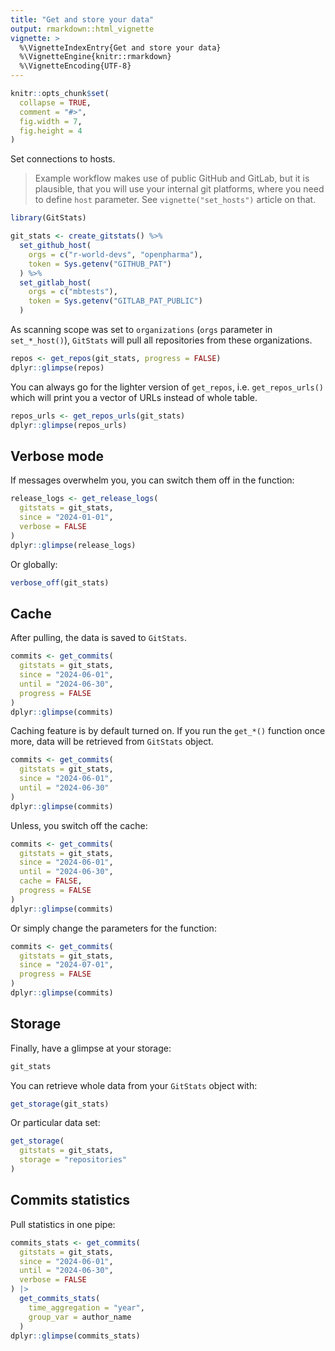 ```yaml
---
title: "Get and store your data"
output: rmarkdown::html_vignette
vignette: >
  %\VignetteIndexEntry{Get and store your data}
  %\VignetteEngine{knitr::rmarkdown}
  %\VignetteEncoding{UTF-8}
---
```


```r
knitr::opts_chunk$set(
  collapse = TRUE,
  comment = "#>",
  fig.width = 7,
  fig.height = 4
)
```

Set connections to hosts.

> Example workflow makes use of public GitHub and GitLab, but it is plausible, that you will use your internal git platforms, where you need to define `host` parameter. See `vignette("set_hosts")` article on that.

```r
library(GitStats)

git_stats <- create_gitstats() %>%
  set_github_host(
    orgs = c("r-world-devs", "openpharma"),
    token = Sys.getenv("GITHUB_PAT")
  ) %>%
  set_gitlab_host(
    orgs = c("mbtests"),
    token = Sys.getenv("GITLAB_PAT_PUBLIC")
  )
```

As scanning scope was set to `organizations` (`orgs` parameter in `set_*_host()`), `GitStats` will pull all repositories from these organizations.

```r
repos <- get_repos(git_stats, progress = FALSE)
dplyr::glimpse(repos)
```

You can always go for the lighter version of `get_repos`, i.e. `get_repos_urls()` which will print you a vector of URLs instead of whole table.

```r
repos_urls <- get_repos_urls(git_stats)
dplyr::glimpse(repos_urls)
```

## Verbose mode

If messages overwhelm you, you can switch them off in the function:

```r
release_logs <- get_release_logs(
  gitstats = git_stats,
  since = "2024-01-01",
  verbose = FALSE
)
dplyr::glimpse(release_logs)
```

Or globally:

```r
verbose_off(git_stats)
```

## Cache

After pulling, the data is saved to `GitStats`.

```r
commits <- get_commits(
  gitstats = git_stats,
  since = "2024-06-01",
  until = "2024-06-30",
  progress = FALSE
)
dplyr::glimpse(commits)
```

Caching feature is by default turned on. If you run the `get_*()` function once more, data will be retrieved from `GitStats` object.

```r
commits <- get_commits(
  gitstats = git_stats,
  since = "2024-06-01",
  until = "2024-06-30"
)
dplyr::glimpse(commits)
```

Unless, you switch off the cache:

```r
commits <- get_commits(
  gitstats = git_stats,
  since = "2024-06-01",
  until = "2024-06-30",
  cache = FALSE,
  progress = FALSE
)
dplyr::glimpse(commits)
```

Or simply change the parameters for the function:

```r
commits <- get_commits(
  gitstats = git_stats,
  since = "2024-07-01",
  progress = FALSE
)
dplyr::glimpse(commits)
```

## Storage

Finally, have a glimpse at your storage:

```r
git_stats
```

You can retrieve whole data from your `GitStats` object with:

```r
get_storage(git_stats)
```

Or particular data set:

```r
get_storage(
  gitstats = git_stats,
  storage = "repositories"
)
```

## Commits statistics

Pull statistics in one pipe:

```r
commits_stats <- get_commits(
  gitstats = git_stats,
  since = "2024-06-01",
  until = "2024-06-30",
  verbose = FALSE
) |>
  get_commits_stats(
    time_aggregation = "year",
    group_var = author_name
  )
dplyr::glimpse(commits_stats)
```
